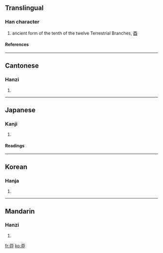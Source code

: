 {{see|酉}}<!-- may be replaced by zh-forms -->

==Translingual==
===Han character===
{{Han char|rn=1|rad=一|as=06|sn=7|four=|canj=一中中尸 (MLLS)}}
# ancient form of the tenth of the twelve Terrestrial Branches, [[酉]]
====References====
{{Han ref|kx=0078.110|dkj=00048|dj=0157.180|hdz=10021.060|uh=4E23|ud=20003}}
----
==Cantonese==
===Hanzi===
{{yue-hanzi|jyut=|y=yau5}}
# {{defn|Cantonese}}
----
==Japanese==
===Kanji===
{{ja-kanji|grade=|rs=一06}}
# {{defn|Japanese}}
====Readings====
{{ja-readings|on=[[ゆう]] (yū)|kun=[[とり]] (tori)}}
----
==Korean==
===Hanja===
{{ko-hanja|hangeul=유|rv=yu|mr=yu}}
# {{defn|Korean}}
----
==Mandarin==
===Hanzi===
{{cmn-hanzi|pin=[[yǒu]] ([[you3]])|wg=yu<sup>3</sup>}}
# {{defn|Mandarin}}

[[fr:丣]]
[[ko:丣]]
